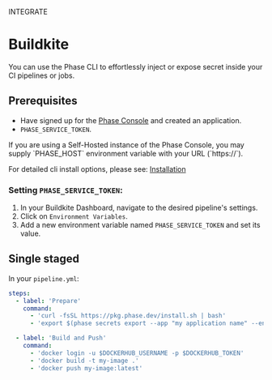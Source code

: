 

<Tag variant="small">INTEGRATE</Tag>

# Buildkite

You can use the Phase CLI to effortlessly inject or expose secret inside your CI pipelines or jobs.

<DocActions />

## Prerequisites

- Have signed up for the [Phase Console](https://console.phase.dev) and created an application.
- `PHASE_SERVICE_TOKEN`.

<Note>
  If you are using a Self-Hosted instance of the Phase Console, you may supply
  `PHASE_HOST` environment variable with your URL (`https://<HOST>`).
</Note>

For detailed cli install options, please see: [Installation](/cli/install)

### Setting `PHASE_SERVICE_TOKEN`:

1. In your Buildkite Dashboard, navigate to the desired pipeline's settings.
2. Click on `Environment Variables`.
3. Add a new environment variable named `PHASE_SERVICE_TOKEN` and set its value.

## Single staged

In your `pipeline.yml`:

```yaml
steps:
  - label: 'Prepare'
    command:
      - 'curl -fsSL https://pkg.phase.dev/install.sh | bash'
      - 'export $(phase secrets export --app "my application name" --env prod DOCKERHUB_USERNAME DOCKERHUB_TOKEN | xargs)'

  - label: 'Build and Push'
    command:
      - 'docker login -u $DOCKERHUB_USERNAME -p $DOCKERHUB_TOKEN'
      - 'docker build -t my-image .'
      - 'docker push my-image:latest'
```
